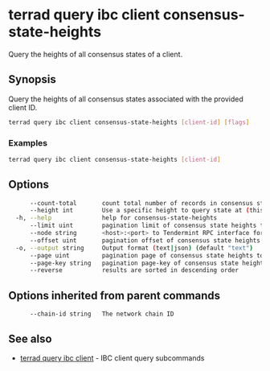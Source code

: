 # terrad query ibc client consensus-state-heights

Query the heights of all consensus states of a client.

## Synopsis

Query the heights of all consensus states associated with the provided client ID.

```sh Terrad
terrad query ibc client consensus-state-heights [client-id] [flags]
```

### Examples

```sh Terrad
terrad query ibc client consensus-state-heights [client-id]
```

## Options

```sh Terrad
      --count-total       count total number of records in consensus state heights to query for
      --height int        Use a specific height to query state at (this can error if the node is pruning state)
  -h, --help              help for consensus-state-heights
      --limit uint        pagination limit of consensus state heights to query for (default 100)
      --node string       <host>:<port> to Tendermint RPC interface for this chain (default "tcp://localhost:26657")
      --offset uint       pagination offset of consensus state heights to query for
  -o, --output string     Output format (text|json) (default "text")
      --page uint         pagination page of consensus state heights to query for. This sets offset to a multiple of limit (default 1)
      --page-key string   pagination page-key of consensus state heights to query for
      --reverse           results are sorted in descending order
```

## Options inherited from parent commands

```
      --chain-id string   The network chain ID
```

## See also

* [terrad query ibc client](terrad_query_ibc_client.mdx)	 - IBC client query subcommands



